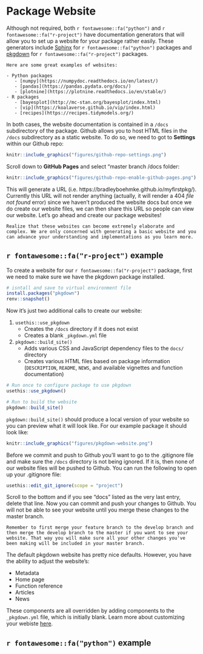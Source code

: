 # Package Website {#website}

Although not required, both `r fontawesome::fa("python")` and `r fontawesome::fa("r-project")` have documentation generators that will allow you to set up a website for your package rather easily. These generators include [Sphinx](https://www.sphinx-doc.org/en/master/) for `r fontawesome::fa("python")` packages and [pkgdown](https://pkgdown.r-lib.org/) for `r fontawesome::fa("r-project")` packages.

```block
Here are some great examples of websites:

- Python packages
   - [numpy](https://numpydoc.readthedocs.io/en/latest/)
   - [pandas](https://pandas.pydata.org/docs/)
   - [plotnine](https://plotnine.readthedocs.io/en/stable/)
- R packages
   - [bayesplot](http://mc-stan.org/bayesplot/index.html)
   - [vip](https://koalaverse.github.io/vip/index.html)
   - [recipes](https://recipes.tidymodels.org/)
```

In both cases, the website documentation is contained in a `/docs` subdirectory of the package. Github allows you to host HTML files in the `/docs` subdirectory as a static website. To do so, we need to got to __Settings__ within our Github repo:

```r
knitr::include_graphics("figures/github-repo-settings.png")
```

Scroll down to __GitHub Pages__ and select "master branch /docs folder:

```r
knitr::include_graphics("figures/github-repo-enable-github-pages.png")
```

This will generate a URL (i.e. https://bradleyboehmke.github.io/myfirstpkg/). Currently this URL will not render anything (actually, it will render a 404 _file not found_ error) since we haven't produced the website docs but once we do create our website files, we can then share this URL so people can view our website. Let's go ahead and create our package websites!

```block
Realize that these websites can become extremely elaborate and complex. We are only concerned with generating a basic website and you can advance your understanding and implementations as you learn more.
```

## `r fontawesome::fa("r-project")` example

To create a website for our `r fontawesome::fa("r-project")` package, first we need to make sure we have the pkgdown package installed.

```r
# isntall and save to virtual environment file
install.packages("pkgdown")
renv::snapshot()
```

Now it's just two additional calls to create our website:

1. `usethis::use_pkgdown`
   - Creates the `/docs` directory if it does not exist
   - Creates a blank `_pkgdown.yml` file
2. `pkgdown::build_site()`
   - Adds various CSS and JavaScript dependency files to the `docs/` directory
   - Creates various HTML files based on package information (`DESCRIPTION`, `README`, `NEWS`, and available vignettes and function documentation)

```r
# Run once to configure package to use pkgdown
usethis::use_pkgdown()

# Run to build the website
pkgdown::build_site()
```

`pkgdown::build_site()` should produce a local version of your website so you can preview what it will look like. For our example package it should look like:

```r
knitr::include_graphics("figures/pkgdown-website.png")
```

Before we commit and push to Github you'll want to go to the .gitignore file and make sure the `/docs` directory is not being ignored. If it is, then none of our website files will be pushed to Github. You can run the following to open up your .gitignore file:

```r
usethis::edit_git_ignore(scope = "project")
```

Scroll to the bottom and if you see "docs" listed as the very last entry, delete that line. Now you can commit and push your changes to Github. You will not be able to see your website until you merge these changes to the master branch.

```block
Remember to first merge your feature branch to the develop branch and then merge the develop branch to the master if you want to see your website. That way you will make sure all your other changes you've been making will be included in your master branch.
```

The default pkgdown website has pretty nice defaults. However, you have the ability to adjust the website's:

- Metadata
- Home page
- Function reference
- Articles
- News

These components are all overridden by adding components to the `_pkgdown.yml` file, which is initially blank. Learn more about customizing your webiste [here](https://pkgdown.r-lib.org/articles/pkgdown.html).

## `r fontawesome::fa("python")` example
